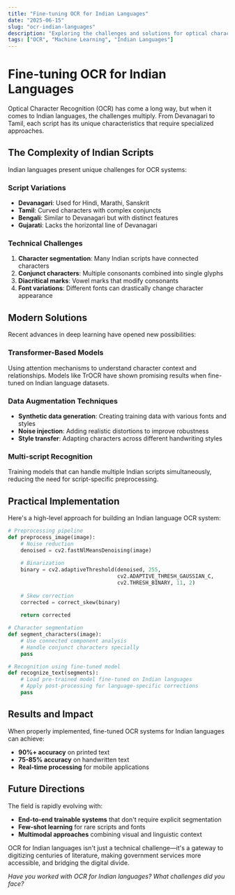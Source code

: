 ```yaml
---
title: "Fine-tuning OCR for Indian Languages"
date: "2025-06-15"
slug: "ocr-indian-languages"
description: "Exploring the challenges and solutions for optical character recognition in regional Indian languages"
tags: ["OCR", "Machine Learning", "Indian Languages"]
---
```


# Fine-tuning OCR for Indian Languages

Optical Character Recognition (OCR) has come a long way, but when it comes to Indian languages, the challenges multiply. From Devanagari to Tamil, each script has its unique characteristics that require specialized approaches.

## The Complexity of Indian Scripts

Indian languages present unique challenges for OCR systems:

### Script Variations
- **Devanagari**: Used for Hindi, Marathi, Sanskrit
- **Tamil**: Curved characters with complex conjuncts
- **Bengali**: Similar to Devanagari but with distinct features
- **Gujarati**: Lacks the horizontal line of Devanagari

### Technical Challenges
1. **Character segmentation**: Many Indian scripts have connected characters
2. **Conjunct characters**: Multiple consonants combined into single glyphs
3. **Diacritical marks**: Vowel marks that modify consonants
4. **Font variations**: Different fonts can drastically change character appearance

## Modern Solutions

Recent advances in deep learning have opened new possibilities:

### Transformer-Based Models
Using attention mechanisms to understand character context and relationships. Models like TrOCR have shown promising results when fine-tuned on Indian language datasets.

### Data Augmentation Techniques
- **Synthetic data generation**: Creating training data with various fonts and styles
- **Noise injection**: Adding realistic distortions to improve robustness
- **Style transfer**: Adapting characters across different handwriting styles

### Multi-script Recognition
Training models that can handle multiple Indian scripts simultaneously, reducing the need for script-specific preprocessing.

## Practical Implementation

Here's a high-level approach for building an Indian language OCR system:

```python
# Preprocessing pipeline
def preprocess_image(image):
    # Noise reduction
    denoised = cv2.fastNlMeansDenoising(image)
    
    # Binarization
    binary = cv2.adaptiveThreshold(denoised, 255, 
                                   cv2.ADAPTIVE_THRESH_GAUSSIAN_C, 
                                   cv2.THRESH_BINARY, 11, 2)
    
    # Skew correction
    corrected = correct_skew(binary)
    
    return corrected

# Character segmentation
def segment_characters(image):
    # Use connected component analysis
    # Handle conjunct characters specially
    pass

# Recognition using fine-tuned model
def recognize_text(segments):
    # Load pre-trained model fine-tuned on Indian languages
    # Apply post-processing for language-specific corrections
    pass
```

## Results and Impact

When properly implemented, fine-tuned OCR systems for Indian languages can achieve:
- **90%+ accuracy** on printed text
- **75-85% accuracy** on handwritten text
- **Real-time processing** for mobile applications

## Future Directions

The field is rapidly evolving with:
- **End-to-end trainable systems** that don't require explicit segmentation
- **Few-shot learning** for rare scripts and fonts
- **Multimodal approaches** combining visual and linguistic context

OCR for Indian languages isn't just a technical challenge—it's a gateway to digitizing centuries of literature, making government services more accessible, and bridging the digital divide.

*Have you worked with OCR for Indian languages? What challenges did you face?*